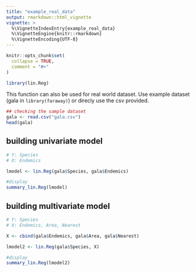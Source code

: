 ```yaml
---
title: "example_real_data"
output: rmarkdown::html_vignette
vignette: >
  %\VignetteIndexEntry{example_real_data}
  %\VignetteEngine{knitr::rmarkdown}
  %\VignetteEncoding{UTF-8}
---
```


```r
knitr::opts_chunk$set(
  collapse = TRUE,
  comment = "#>"
)
```

```r
library(lin.Reg)
```

This function can also be used for real world dataset. Use example dataset (gala in `library(faraway)`) or direcly use the csv provided.

```r
## checking the sample dataset
gala <- read.csv("gala.csv")
head(gala)
```

## building univariate model
```r
# Y: Species
# X: Endemics      

lmodel <- lin.Reg(gala$Species, gala$Endemics)

#display
summary_lin.Reg(lmodel)
```
## building multivariate model
```r
# Y: Species
# X: Endemics, Area, Nearest  

X <- cbind(gala$Endemics, gala$Area, gala$Nearest)

lmodel2 <- lin.Reg(gala$Species, X)

#display
summary_lin.Reg(lmodel2)
```
